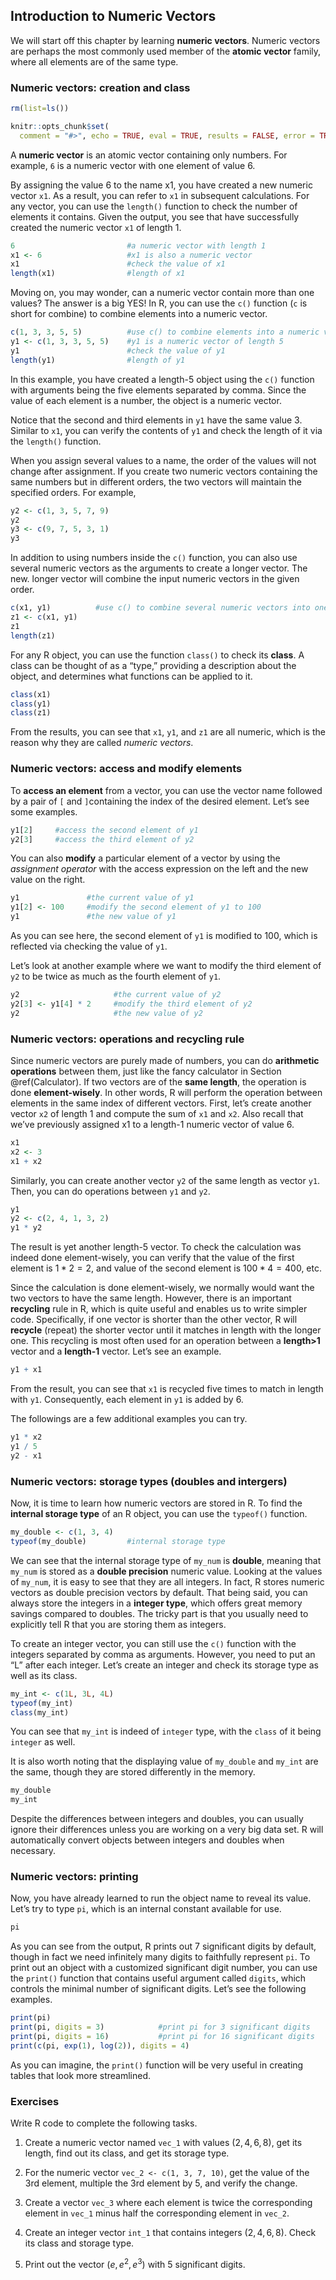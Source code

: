 ## Introduction to Numeric Vectors {#intro-num-vector} 

We will start off this chapter by learning **numeric vectors**. Numeric vectors are perhaps the most commonly used member of the **atomic vector** family, where all elements are of the same type. 

### Numeric vectors: creation and class{#create-numeric-vector} 

```r
rm(list=ls())
```

```r
knitr::opts_chunk$set(
  comment = "#>", echo = TRUE, eval = TRUE, results = FALSE, error = TRUE, fig.width = 6, warning = FALSE, collapse = TRUE)
```

A **numeric vector** is an atomic vector containing only numbers. For example, `6` is a numeric vector with one element of value 6. 
 

By assigning the value 6 to the name x1, you have created a new numeric vector `x1`. As a result, you can refer to `x1` in subsequent calculations. For any vector, you can use the `length()` function to check the number of elements it contains. Given the output, you see that have successfully created the numeric vector `x1` of length 1.
 
```r
6                         #a numeric vector with length 1
x1 <- 6                   #x1 is also a numeric vector
x1                        #check the value of x1
length(x1)                #length of x1
```

Moving on, you may wonder, can a numeric vector contain more than one values? The answer is a big YES! In R, you can use the `c()` function (`c` is short for combine) to combine elements into a numeric vector. 

```r
c(1, 3, 3, 5, 5)          #use c() to combine elements into a numeric vector of length 5
y1 <- c(1, 3, 3, 5, 5)    #y1 is a numeric vector of length 5
y1                        #check the value of y1
length(y1)                #length of y1
```

In this example, you have created a length-5 object using the `c()` function with arguments being the five elements separated by comma. Since the value of each element is a number, the object is a numeric vector. 

Notice that the second and third elements in `y1` have the same value 3. Similar to `x1`, you can verify the contents of `y1` and check the length of it via the `length()` function.

::: {.infobox .caution data-latex="{caution}"}

When you assign several values to a name, the order of the values will not change after assignment. If you create two numeric vectors containing the same numbers but in different orders, the two vectors will maintain the specified orders. For example,

```r
y2 <- c(1, 3, 5, 7, 9)    
y2                        
y3 <- c(9, 7, 5, 3, 1)    
y3
```

::: 

In addition to using numbers inside the `c()` function, you can also use several numeric vectors as the arguments to create a longer vector. The new. longer vector will combine the input numeric vectors in the given order. 

```r
c(x1, y1)          #use c() to combine several numeric vectors into one numeric vector
z1 <- c(x1, y1)
z1
length(z1)
```



For any R object, you can use the function `class()` to check its **class**. A class can be thought of as a "type," providing a description about the object, and determines what functions can be applied to it. 

```r
class(x1)
class(y1)
class(z1)
```

From the results, you can see that `x1`, `y1`, and `z1` are all numeric, which is the reason why they are called *numeric vectors*. 


### Numeric vectors: access and modify elements

To **access an element** from a vector, you can use the vector name followed by a pair of `[` and `]`containing the index of the desired element. Let's see some examples.

```r
y1[2]     #access the second element of y1
y2[3]     #access the third element of y2
```


You can also **modify** a particular element of a vector by using the *assignment operator* with the access expression on the left and the new value on the right.
```r
y1               #the current value of y1
y1[2] <- 100     #modify the second element of y1 to 100
y1               #the new value of y1
```

As you can see here, the second element of `y1` is modified to 100, which is reflected via checking the value of `y1`. 

Let's look at another example where we want to modify the third element of `y2` to be twice as much as the fourth element of `y1`.
```r
y2                     #the current value of y2
y2[3] <- y1[4] * 2     #modify the third element of y2
y2                     #the new value of y2
```




### Numeric vectors: operations and recycling rule

Since numeric vectors are purely made of numbers, you can do **arithmetic operations** between them, just like the fancy calculator in Section \@ref(Calculator). If two vectors are of the **same length**, the operation is done **element-wisely**. In other words, R will perform the operation between elements in the same index of different vectors. First, let's create another vector `x2` of length 1 and compute the sum of `x1` and `x2`. Also recall that we've previously assigned x1 to a length-1 numeric vector of value 6.

```r
x1
x2 <- 3
x1 + x2
```

Similarly, you can create another vector `y2` of the same length as vector `y1`. Then, you can do operations between `y1` and `y2`.

```r
y1
y2 <- c(2, 4, 1, 3, 2)
y1 * y2
```

The result is yet another length-5 vector. To check the calculation was indeed done element-wisely, you can verify that the value of the first element is $1 * 2 = 2$, and value of the second element is $100 * 4 = 400$, etc. 

Since the calculation is done element-wisely, we normally would want the two vectors to have the same length. However, there is an important **recycling** rule in R, which is quite useful and enables us to write simpler code. Specifically, if one vector is shorter than the other vector, R will **recycle** (repeat) the shorter vector until it matches in length with the longer one. This recycling is most often used for an operation between a **length>1** vector and a **length-1** vector. Let's see an example.

```r
y1 + x1
```

From the result, you can see that `x1` is recycled five times to match in length with `y1`. Consequently, each element in `y1` is added by 6.

The followings are a few additional examples you can try.

```r
y1 * x2
y1 / 5
y2 - x1
```


### Numeric vectors: storage types (doubles and intergers) {#storage-type}

Now, it is time to learn how numeric vectors are stored in R. To find the **internal storage type** of an R object, you can use the `typeof()` function.

```r
my_double <- c(1, 3, 4)
typeof(my_double)         #internal storage type
```

We can see that the internal storage type of `my_num` is **double**, meaning that `my_num` is stored as a **double precision** numeric value. Looking at the values of `my_num`, it is easy to see that they are all integers. In fact, R stores numeric vectors as double precision vectors by default. That being said, you can always store the integers in a **integer type**, which offers great memory savings compared to doubles. The tricky part is that you usually need to explicitly tell R that you are storing them as integers. 

To create an integer vector, you can still use the `c()` function with the integers separated by comma as arguments. However, you need to put an "L" after each integer. Let's create an integer and check its storage type as well as its class. 
```r
my_int <- c(1L, 3L, 4L)
typeof(my_int)
class(my_int)
```

You can see that `my_int` is indeed of `integer` type, with the `class` of it being `integer` as well. 

It is also worth noting that the displaying value of `my_double` and `my_int` are the same, though they are stored differently in the memory.
```r
my_double
my_int
```


::: {.infobox .caution data-latex="{caution}"}
Despite the differences between integers and doubles, you can usually ignore their differences unless you are working on a very big data set. R will automatically convert objects between integers and doubles when necessary. 
:::

### Numeric vectors: printing

Now, you have already learned to run the object name to reveal its value. Let's try to type `pi`, which is an internal constant available for use.
```r
pi
```

As you can see from the output, R prints out 7 significant digits by default, though in fact we need infinitely many digits to faithfully represent `pi`. To print out an object with a customized significant digit number, you can use the `print()` function that contains useful argument called `digits`, which controls the minimal number of significant digits. Let's see the following examples.
```r
print(pi)
print(pi, digits = 3)            #print pi for 3 significant digits
print(pi, digits = 16)           #print pi for 16 significant digits
print(c(pi, exp(1), log(2)), digits = 4)
```

As you can imagine, the `print()` function will be very useful in creating tables that look more streamlined.


### Exercises

Write R code to complete the following tasks.

1. Create a numeric vector named `vec_1` with values $(2, 4, 6, 8)$, get its length,  find out its class, and get its storage type.

2. For the numeric vector `vec_2 <- c(1, 3, 7, 10)`, get the value of the 3rd element, multiple the 3rd element by 5, and verify the change. 

3. Create a vector `vec_3` where each element is twice the corresponding element  in `vec_1` minus half the corresponding element in `vec_2`. 

4. Create an integer vector `int_1` that contains integers $(2, 4, 6, 8)$. Check its class and storage type.

5. Print out the vector $(e, e^2, e^3)$ with 5 significant digits. 


